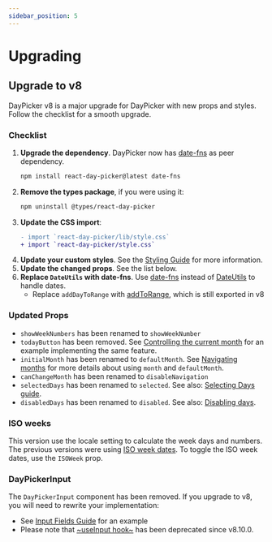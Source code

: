 ```yaml
---
sidebar_position: 5
---
```


# Upgrading

## Upgrade to v8

DayPicker v8 is a major upgrade for DayPicker with new props and styles. Follow the checklist for a smooth upgrade.

### Checklist

1. **Upgrade the dependency**. DayPicker now has [date-fns](https://date-fns.org/) as peer dependency.
   ```bash npm2yarn
   npm install react-day-picker@latest date-fns
   ```
2. **Remove the types package**, if you were using it:
   ```bash npm2yarn
   npm uninstall @types/react-day-picker
   ```
3. **Update the CSS import**:
   ```diff
   - import `react-day-picker/lib/style.css`
   + import `react-day-picker/style.css`
   ```
4. **Update your custom styles**. See the [Styling Guide](/using-daypicker/styling.mdx) for more information.
5. **Update the changed props**. See the list below.
6. **Replace `DateUtils` with date-fns**. Use [date-fns](https://date-fns.org/) instead of [DateUtils](https://react-day-picker-v7.netlify.app/api/DateUtils) to handle dates.
   - Replace `addDayToRange` with [addToRange](/api/functions/addToRange), which is still exported in v8

### Updated Props

- `showWeekNumbers` has been renamed to `showWeekNumber`
- `todayButton` has been removed. See [Controlling the current month](https://daypicker.dev/basics/navigation#controlling-the-current-month) for an example implementing the same feature.
- `initialMonth` has been renamed to `defaultMonth`. See [Navigating months](https://daypicker.dev/basics/navigation) for more details about using `month` and `defaultMonth`.
- `canChangeMonth` has been renamed to `disableNavigation`
- `selectedDays` has been renamed to `selected`. See also: [Selecting Days guide](https://daypicker.dev/basics/selecting-days).
- `disabledDays` has been renamed to `disabled`. See also: [Disabling days](https://daypicker.dev/basics/modifiers#disabling-days).

### ISO weeks

This version use the locale setting to calculate the week days and numbers. The previous versions were using [ISO week dates](https://en.wikipedia.org/wiki/ISO_week_date). To toggle the ISO week dates, use the `ISOWeek` prop.

### DayPickerInput

The `DayPickerInput` component has been removed. If you upgrade to v8, you will need to rewrite your implementation:

- See [Input Fields Guide](/advanced-guides/input-fields) for an example
- Please note that [~useInput hook~](/api/functions/useInput) has been deprecated since v8.10.0.

